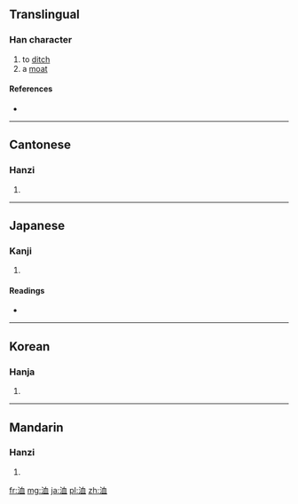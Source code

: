 ==Translingual==

===Han character===
{{Han char|rn=85|rad=水|as=06|sn=9|four=3711<sub>0</sub>|canj=水竹月廿 (EHBT)}}

# to [[ditch]]
# a [[moat]]

====References====
* {{Han ref|kx=0621.220|dkj=17403|dj=1018.010|hdz=31611.020|uh=6D2B|ud=27947|bh=ACAE|bd=44206}}

----

==Cantonese==

===Hanzi===
{{yue-hanzi|jyut=|y=gwik1}}

# {{defn|lang=yue|sort=水06}}

----

==Japanese==

===Kanji===
{{ja-kanji|grade=|rs=水06}}

# {{defn|lang=ja|sort=水06}}

====Readings====
* {{ja-readings|on=[[きょく]] (kyoku)|kun=[[みぞ]] (mizo)}}

----

==Korean==

===Hanja===
{{ko-hanja|hangeul=혁|eumhun=|rv=hyeok|mr=hyŏk|y=hyek}}

# {{defn|lang=ko|sort=水06}}

----

==Mandarin==

===Hanzi===
{{cmn-hanzi|pin=[[xù]] ([[xu4]])|wg=hsü<sup>4</sup>}}

# {{defn|lang=cmn|sort=水06}}

[[fr:洫]]
[[mg:洫]]
[[ja:洫]]
[[pl:洫]]
[[zh:洫]]
